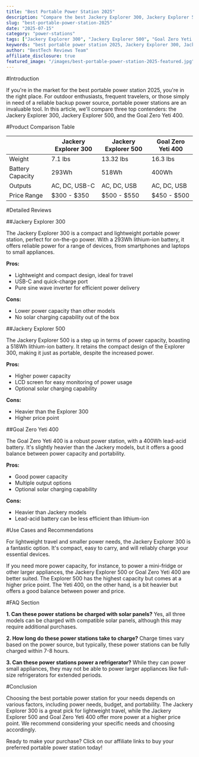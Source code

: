 ```yaml
---
title: "Best Portable Power Station 2025"
description: "Compare the best Jackery Explorer 300, Jackery Explorer 500, Goal Zero Yeti 400 and more. Find the perfect power stations with our detailed reviews and recommendations."
slug: "best-portable-power-station-2025"
date: "2025-07-15"
category: "power-stations"
tags: ["Jackery Explorer 300", "Jackery Explorer 500", "Goal Zero Yeti 400"]
keywords: "best portable power station 2025, Jackery Explorer 300, Jackery Explorer 500, Goal Zero Yeti 400"
author: "BestTech Reviews Team"
affiliate_disclosure: true
featured_image: "/images/best-portable-power-station-2025-featured.jpg"
---
```


#Introduction

If you're in the market for the best portable power station 2025, you're in the right place. For outdoor enthusiasts, frequent travelers, or those simply in need of a reliable backup power source, portable power stations are an invaluable tool. In this article, we'll compare three top contenders: the Jackery Explorer 300, Jackery Explorer 500, and the Goal Zero Yeti 400. 

#Product Comparison Table

| | Jackery Explorer 300 | Jackery Explorer 500 | Goal Zero Yeti 400 |
|---|---|---|---|
| Weight | 7.1 lbs | 13.32 lbs | 16.3 lbs |
| Battery Capacity | 293Wh | 518Wh | 400Wh |
| Outputs | AC, DC, USB-C | AC, DC, USB | AC, DC, USB |
| Price Range | $300 - $350 | $500 - $550 | $450 - $500 |

#Detailed Reviews

##Jackery Explorer 300

The Jackery Explorer 300 is a compact and lightweight portable power station, perfect for on-the-go power. With a 293Wh lithium-ion battery, it offers reliable power for a range of devices, from smartphones and laptops to small appliances. 

**Pros:**
- Lightweight and compact design, ideal for travel
- USB-C and quick-charge port
- Pure sine wave inverter for efficient power delivery

**Cons:**
- Lower power capacity than other models
- No solar charging capability out of the box

##Jackery Explorer 500

The Jackery Explorer 500 is a step up in terms of power capacity, boasting a 518Wh lithium-ion battery. It retains the compact design of the Explorer 300, making it just as portable, despite the increased power.

**Pros:**
- Higher power capacity
- LCD screen for easy monitoring of power usage
- Optional solar charging capability

**Cons:**
- Heavier than the Explorer 300
- Higher price point

##Goal Zero Yeti 400

The Goal Zero Yeti 400 is a robust power station, with a 400Wh lead-acid battery. It's slightly heavier than the Jackery models, but it offers a good balance between power capacity and portability.

**Pros:**
- Good power capacity
- Multiple output options
- Optional solar charging capability

**Cons:**
- Heavier than Jackery models
- Lead-acid battery can be less efficient than lithium-ion

#Use Cases and Recommendations

For lightweight travel and smaller power needs, the Jackery Explorer 300 is a fantastic option. It's compact, easy to carry, and will reliably charge your essential devices.

If you need more power capacity, for instance, to power a mini-fridge or other larger appliances, the Jackery Explorer 500 or Goal Zero Yeti 400 are better suited. The Explorer 500 has the highest capacity but comes at a higher price point. The Yeti 400, on the other hand, is a bit heavier but offers a good balance between power and price.

#FAQ Section

**1. Can these power stations be charged with solar panels?**
Yes, all three models can be charged with compatible solar panels, although this may require additional purchases.

**2. How long do these power stations take to charge?**
Charge times vary based on the power source, but typically, these power stations can be fully charged within 7-8 hours.

**3. Can these power stations power a refrigerator?**
While they can power small appliances, they may not be able to power larger appliances like full-size refrigerators for extended periods.

#Conclusion

Choosing the best portable power station for your needs depends on various factors, including power needs, budget, and portability. The Jackery Explorer 300 is a great pick for lightweight travel, while the Jackery Explorer 500 and Goal Zero Yeti 400 offer more power at a higher price point. We recommend considering your specific needs and choosing accordingly. 

Ready to make your purchase? Click on our affiliate links to buy your preferred portable power station today!